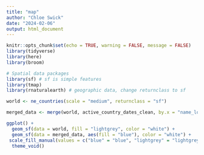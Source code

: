 ```yaml
---
title: "map"
author: "Chloe Swick"
date: "2024-02-06"
output: html_document
---
```



```r
knitr::opts_chunk$set(echo = TRUE, warning = FALSE, message = FALSE)
library(tidyverse)
library(here)
library(broom)

# Spatial data packages
library(sf) # sf is simple features 
library(tmap)
library(rnaturalearth) # geographic data, change returnclass to sf 
```





```r
world <- ne_countries(scale = "medium", returnclass = "sf")

merged_data <- merge(world, active_country_dates_clean, by.x = "name_long", by.y = "country")

ggplot() +
  geom_sf(data = world, fill = "lightgrey", color = "white") +
  geom_sf(data = merged_data, aes(fill = "blue"), color = "white") +
 scale_fill_manual(values = c("blue" = "blue", "lightgrey" = "lightgrey"), guide = "none") +
  theme_void()
```














